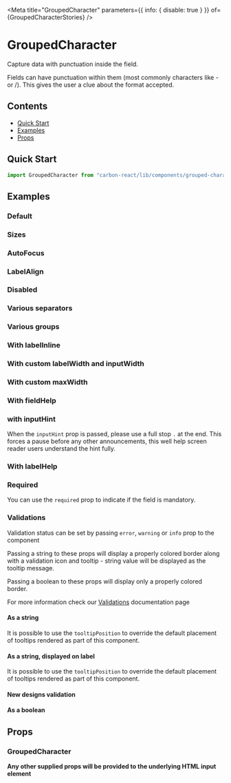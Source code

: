 

<Meta
  title="GroupedCharacter"
  parameters={{ info: { disable: true } }}
  of={GroupedCharacterStories}
/>

# GroupedCharacter

Capture data with punctuation inside the field.

Fields can have punctuation within them (most commonly characters like - or /). This gives the user a clue about the format accepted.

## Contents

- [Quick Start](#quick-start)
- [Examples](#examples)
- [Props](#props)

## Quick Start

```javascript
import GroupedCharacter from "carbon-react/lib/components/grouped-character";
```

## Examples

### Default

<Canvas of={GroupedCharacterStories.DefaultStory} />

### Sizes

<Canvas of={GroupedCharacterStories.Sizes} />

### AutoFocus

<Canvas of={GroupedCharacterStories.AutoFocus} />

### LabelAlign

<Canvas of={GroupedCharacterStories.LabelAlign} />

### Disabled

<Canvas of={GroupedCharacterStories.Disabled} />

### Various separators

<Canvas
  of={GroupedCharacterStories.VariousSeparators}
/>

### Various groups

<Canvas of={GroupedCharacterStories.VariousGroups} />

### With labelInline

<Canvas of={GroupedCharacterStories.LabelInline} />

### With custom labelWidth and inputWidth

<Canvas
  of={GroupedCharacterStories.LabelInputWidth}
/>

### With custom maxWidth

<Canvas
  of={GroupedCharacterStories.WithCustomMaxWidth}
/>

### With fieldHelp

<Canvas of={GroupedCharacterStories.FieldHelp} />

### with inputHint

When the `inputHint` prop is passed, please use a full stop `.` at the end. This forces a pause
before any other announcements, this well help screen reader users understand the hint fully.

<Canvas story={GroupedCharacterStories.InputHint} />

### With labelHelp

<Canvas of={GroupedCharacterStories.LabelHelp} />

### Required

You can use the `required` prop to indicate if the field is mandatory.

<Canvas of={GroupedCharacterStories.Required} />

### Validations

Validation status can be set by passing `error`, `warning` or `info` prop to the component

Passing a string to these props will display a properly colored border along with a validation icon and tooltip - string value will be displayed as the tooltip message.

Passing a boolean to these props will display only a properly colored border.

For more information check our [Validations](?path=/docs/documentation-validations--page "Validations") documentation page

#### As a string

<Canvas
  of={GroupedCharacterStories.ValidationsStringComponent}
/>

It is possible to use the `tooltipPosition` to override the default placement of tooltips rendered as part of this component.

<Canvas
  of={GroupedCharacterStories.ValidationsTooltip}
/>

#### As a string, displayed on label

<Canvas
  of={GroupedCharacterStories.ValidationsStringLabel}
/>

It is possible to use the `tooltipPosition` to override the default placement of tooltips rendered as part of this component.

<Canvas
  of={GroupedCharacterStories.ValidationsTooltipLabel}
/>

#### New designs validation

<Canvas
  of={GroupedCharacterStories.ValidationsRedesign}
/>

#### As a boolean

<Canvas
  of={GroupedCharacterStories.ValidationsBoolean}
/>

## Props

### GroupedCharacter

<ArgTypes of={GroupedCharacterStories} />

**Any other supplied props will be provided to the underlying HTML input element**
